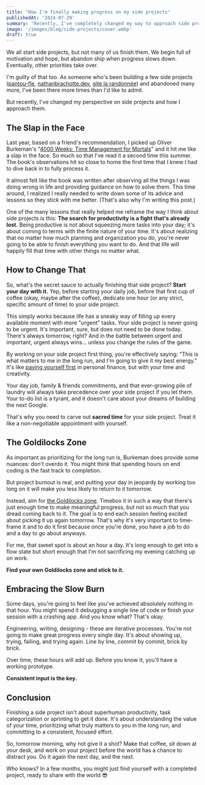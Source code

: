 ```yaml
---
title: "How I'm finally making progress on my side projects"
publishedAt: '2024-07-29'
summary: "Recently, I've completely changed my way to approach side projects and it's been a game changer."
image: '/images/blog/side-projects/cover.webp'
draft: true
---
```


We all start side projects, but not many of us finish them. We begin full of motivation and hope, but abandon ship when progress slows down. Eventually, other priorities take over.

I'm guilty of that too. As someone who's been building a few side projects ([pantou-fle](https://pantou-fle.fr/), [nathanbrachotte.dev](https://nathanbrachotte.dev/), [gite la randonnée](https://gitelarandonnee.fr/)) and abandoned many more, I've been there more times than I'd like to admit.

But recently, I've changed my perspective on side projects and how I approach them.

## The Slap in the Face

Last year, based on a friend's recommendation, I picked up Oliver Burkeman's "[4000 Weeks: Time Management for Mortals](https://www.google.com/search?q=4000+weeks&sourceid=chrome&ie=UTF-8&ictx=1&ved=2ahUKEwivk931qKmHAxUhQ_EDHQtUAGsQ_coHegQINRAD)" and it hit me like a slap in the face. So much so that I've read it a second time this summer. The book's observations hit so close to home the first time that I knew I had to dive back in to fully process it.

It almost felt like the book was written after observing all the things I was doing wrong in life and providing guidance on how to solve them. This time around, I realized I really needed to write down some of its advice and lessons so they stick with me better. (That's also why I'm writing this post.)

One of the many lessons that really helped me reframe the way I think about side projects is this: **The search for productivity is a fight that's already lost.** Being productive is not about squeezing more tasks into your day; it's about coming to terms with the finite nature of your time. It's about realizing that no matter how much planning and organization you do, you're never going to be able to finish everything you want to do. And that life will happily fill that time with other things no matter what.

## How to Change That

So, what's the secret sauce to actually finishing that side project? **Start your day with it.** Yep, before starting your daily job, before that first cup of coffee (okay, maybe after the coffee), dedicate one hour (or any strict, specific amount of time) to your side project.

This simply works because life has a sneaky way of filling up every available moment with more "urgent" tasks. Your side project is never going to be urgent. It's important, sure, but does not need to be done today. There's always tomorrow, right? And in the battle between urgent and important, urgent always wins... unless you change the rules of the game.

By working on your side project first thing, you're effectively saying: "This is what matters to me in the long run, and I'm going to give it my best energy." It's like [paying yourself first](https://getmoneyrich.com/pay-yourself-first/) in personal finance, but with your time and creativity.

Your day job, family & friends commitments, and that ever-growing pile of laundry will always take precedence over your side project if you let them. Your to-do list is a tyrant, and it doesn't care about your dreams of building the next Google.

That's why you need to carve out **sacred time** for your side project. Treat it like a non-negotiable appointment with yourself.

## The Goldilocks Zone

As important as prioritizing for the long run is, Burkeman does provide some nuances: don't overdo it. You might think that spending hours on end coding is the fast track to completion.

But project burnout is real, and putting your day in jeopardy by working too long on it will make you less likely to return to it tomorrow.

Instead, aim for [the Goldilocks zone](https://science.nasa.gov/resource/goldilocks-zone/). Timebox it in such a way that there's just enough time to make meaningful progress, but not so much that you dread coming back to it. The goal is to end each session feeling excited about picking it up again tomorrow. That's why it's very important to time-frame it and to do it first because once you're done, you have a job to do and a day to go about anyways.

For me, that sweet spot is about an hour a day. It's long enough to get into a flow state but short enough that I'm not sacrificing my evening catching up on work.

**Find your own Goldilocks zone and stick to it.**

## Embracing the Slow Burn

Some days, you're going to feel like you've achieved absolutely nothing in that hour. You might spend it debugging a single line of code or finish your session with a crashing app. And you know what? That's okay.

Engineering, writing, designing - these are iterative processes. You're not going to make great progress every single day. It's about showing up, trying, failing, and trying again. Line by line, commit by commit, brick by brick.

Over time, these hours will add up. Before you know it, you'll have a working prototype.

**Consistent input is the key.**

## Conclusion

Finishing a side project isn't about superhuman productivity, task categorization or sprinting to get it done. It's about understanding the value of your time, prioritizing what truly matters to you in the long run, and committing to a consistent, focused effort.

So, tomorrow morning, why not give it a shot? Make that coffee, sit down at your desk, and work on your project before the world has a chance to distract you. Do it again the next day, and the next.

Who knows? In a few months, you might just find yourself with a completed project, ready to share with the world 😎
